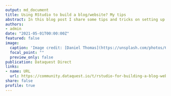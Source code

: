 ```yaml
---
output: md_document
title: Using RStudio to build a blog/website? My tips
abstract: In this blog post I share some tips and tricks on setting up and running a personal website/blog with RStudio.
authors: 
- admin
date: "2021-05-01T00:00:00Z"
featured: false
image:
  caption: 'Image credit: [Daniel Thomas](https://unsplash.com/photos/6_NXEMZbUq0)'
  focal_point: ""
  preview_only: false
publication: Dataquest Direct
links:
- name: URL
  url: https://community.dataquest.io/t/rstudio-for-building-a-blog-website-my-tips/553792
share: false
profile: true
---
```

